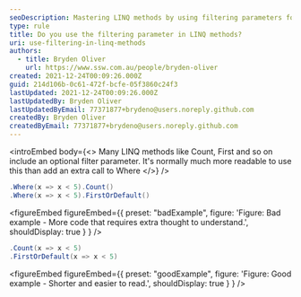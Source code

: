 ```yaml
---
seoDescription: Mastering LINQ methods by using filtering parameters for efficient and readable code.
type: rule
title: Do you use the filtering parameter in LINQ methods?
uri: use-filtering-in-linq-methods
authors:
  - title: Bryden Oliver
    url: https://www.ssw.com.au/people/bryden-oliver
created: 2021-12-24T00:09:26.000Z
guid: 214d106b-0c61-472f-bcfe-05f3860c24f3
lastUpdated: 2021-12-24T00:09:26.000Z
lastUpdatedBy: Bryden Oliver
lastUpdatedByEmail: 77371877+brydeno@users.noreply.github.com
createdBy: Bryden Oliver
createdByEmail: 77371877+brydeno@users.noreply.github.com
---
```


<introEmbed
  body={<>
Many LINQ methods like Count, First and so on include an optional filter parameter. It's normally much more readable to use this than add an extra call to Where
  </>}
/>
```cs
.Where(x => x < 5).Count()
.Where(x => x < 5).FirstOrDefault()
```

<figureEmbed figureEmbed={{
  preset: "badExample",
  figure: 'Figure: Bad example - More code that requires extra thought to understand.',
  shouldDisplay: true
} } />


```cs
.Count(x => x < 5)
.FirstOrDefault(x => x < 5)
```

<figureEmbed figureEmbed={{
  preset: "goodExample",
  figure: 'Figure: Good example - Shorter and easier to read.',
  shouldDisplay: true
} } />
